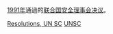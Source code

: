 {{Year by category
| m = 1
| c = 9
| d = 9
| y = 1
| cat = 联合国安全理事会决议
| sortkey = United Nations Security Council resolutions
| parent = 各年聯合國安全理事會決議
| subcat = 1991年國際關係
}}
[[1991年|1991年]]通過的[[联合国安全理事会决议|联合国安全理事会决议]]。
{{Wikisource|Wikisource:联合国安理会1991年决议|联合国安理会1991年决议}}

[[Category:1991年聯合國|Resolutions, UN SC]]
[[Category:1991年法律|UNSC]]